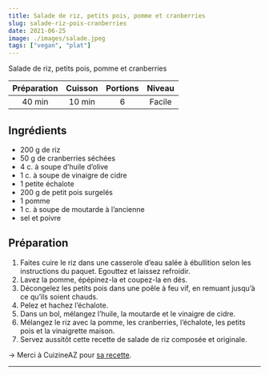 ```yaml
---
title: Salade de riz, petits pois, pomme et cranberries
slug: salade-riz-pois-cranberries
date: 2021-06-25
image: ./images/salade.jpeg
tags: ["vegan", "plat"]
---
```


<StyledParagraph>Salade de riz, petits pois, pomme et cranberries</StyledParagraph>

| Préparation | Cuisson | Portions | Niveau |
| :-: | :-: | :-: | :-: |
| 40 min | 10 min | 6 | Facile |

## Ingrédients
- <ListItem>200 g de riz </ListItem>
- <ListItem>50 g de cranberries séchées</ListItem>
- <ListItem>4 c. à soupe d’huile d’olive</ListItem>
- <ListItem>1 c. à soupe de vinaigre de cidre</ListItem>
- <ListItem>1 petite échalote</ListItem>
- <ListItem>200 g de petit pois surgelés</ListItem>
- <ListItem>1 pomme</ListItem>
- <ListItem>1 c. à soupe de moutarde à l’ancienne</ListItem>
- <ListItem>sel et poivre</ListItem>

## Préparation

1. Faites cuire le riz dans une casserole d’eau salée à ébullition selon les instructions du paquet. Egouttez et laissez refroidir.
2. Lavez la pomme, épépinez-la et coupez-la en dés.
3. Décongelez les petits pois dans une poêle à feu vif, en remuant jusqu’à ce qu’ils soient chauds.
4. Pelez et hachez l’échalote.
5. Dans un bol, mélangez l’huile, la moutarde et le vinaigre de cidre.
6. Mélangez le riz avec la pomme, les cranberries, l’échalote, les petits pois et la vinaigrette maison.
7. Servez aussitôt cette recette de salade de riz composée et originale.

&rightarrow; Merci à CuizineAZ pour [sa recette](https://www.cuisineaz.com/recettes/salade-de-riz-sucree-salee-petits-pois-pomme-et-cranberries-96653.aspx).

---
